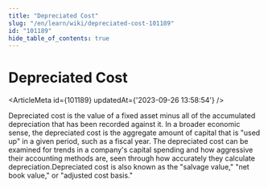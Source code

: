 ```yaml
---
title: "Depreciated Cost"
slug: "/en/learn/wiki/depreciated-cost-101189"
id: "101189"
hide_table_of_contents: true
---
```



# Depreciated Cost

<ArticleMeta id={101189} updatedAt={'2023-09-26 13:58:54'} />
<div className='border-solid border-b border-t-0 my-4 border-[var(--ifm-color-gray-300)]' />

Depreciated cost is the value of a fixed asset minus all of the accumulated depreciation that has been recorded against it. In a broader economic sense, the depreciated cost is the aggregate amount of capital that is "used up" in a given period, such as a fiscal year. The depreciated cost can be examined for trends in a company's capital spending and how aggressive their accounting methods are, seen through how accurately they calculate depreciation.Depreciated cost is also known as the "salvage value," "net book value," or "adjusted cost basis."
